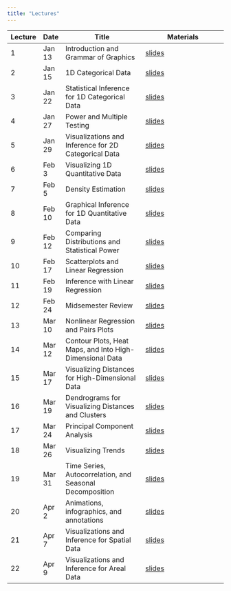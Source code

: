 ```yaml
---
title: "Lectures"
---
```


| Lecture   | Date    | Title                                | Materials                              |
|-----------|---------|--------------------------------------|----------------------------------------|
| 1         | Jan 13  | Introduction and Grammar of Graphics | [slides](lectures/01-intro.qmd)        |
| 2         | Jan 15  | 1D Categorical Data                  | [slides](lectures/02-1dcat.qmd)        |
| 3         | Jan 22  | Statistical Inference for 1D Categorical Data  | [slides](lectures/03-1dcat-infer.qmd)        |
| 4         | Jan 27  | Power and Multiple Testing  | [slides](lectures/04-power-multiple-testing.qmd)        |
| 5         | Jan 29  | Visualizations and Inference for 2D Categorical Data  | [slides](lectures/05-2dcat.qmd)        |
| 6         | Feb 3  | Visualizing 1D Quantitative Data  | [slides](lectures/06-1dquant.qmd)        |
| 7         | Feb 5  | Density Estimation  | [slides](lectures/07-density-estimation.qmd)        |
| 8         | Feb 10  | Graphical Inference for 1D Quantitative Data  | [slides](lectures/08-1dquant-inference.qmd)        |
| 9         | Feb 12  | Comparing Distributions and Statistical Power  | [slides](lectures/09-compare-distr-power.qmd)        |
| 10        | Feb 17  | Scatterplots and Linear Regression  | [slides](lectures/10-2dquant.qmd)        |
| 11        | Feb 19  | Inference with Linear Regression  | [slides](lectures/11-regression-inference.qmd)        |
| 12        | Feb 24  | Midsemester Review | [slides](lectures/12-midsemester-review.qmd)        |
| 13        | Mar 10  | Nonlinear Regression and Pairs Plots | [slides](lectures/13-nonlinear-pairs.qmd)        |
| 14        | Mar 12  | Contour Plots, Heat Maps, and Into High-Dimensional Data | [slides](lectures/14-contours-heatmaps.qmd)        |
| 15        | Mar 17  | Visualizing Distances for High-Dimensional Data | [slides](lectures/15-distance-mds.qmd)        |
| 16        | Mar 19  | Dendrograms for Visualizing Distances and Clusters | [slides](lectures/16-clustering.qmd)        |
| 17        | Mar 24  | Principal Component Analysis | [slides](lectures/17-pca.qmd)        |
| 18        | Mar 26  | Visualizing Trends | [slides](lectures/18-trends.qmd)        |
| 19        | Mar 31  | Time Series, Autocorrelation, and Seasonal Decomposition | [slides](lectures/19-time-series.qmd) |
| 20        | Apr 2  | Animations, infographics, and annotations | [slides](lectures/20-anim-graphics.qmd) |
| 21        | Apr 7  | Visualizations and Inference for Spatial Data | [slides](lectures/21-spatial-data.qmd) |
| 22        | Apr 9  | Visualizations and Inference for Areal Data | [slides](lectures/22-areal-data.qmd) |


